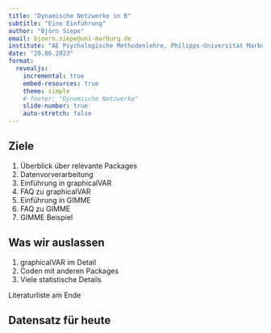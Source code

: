 ```yaml
---
title: "Dynamische Netzwerke in R"
subtitle: "Eine Einführung"
author: "Björn Siepe"
email: bjoern.siepe@uni-marburg.de
institute: "AE Psychologische Methodenlehre, Philipps-Universität Marburg"
date: "28.06.2023"
format: 
  revealjs:
    incremental: true
    embed-resources: true
    theme: simple
    # footer: "Dynamische Netzwerke"
    slide-number: true
    auto-stretch: false
---
```


## Ziele
1. Überblick über relevante Packages
2. Datenvorverarbeitung
3. Einführung in graphicalVAR
4. FAQ zu graphicalVAR
5. Einführung in GIMME
6. FAQ zu GIMME
7. GIMME Beispiel


## Was wir auslassen
1. graphicalVAR im Detail 
2. Coden mit anderen Packages
3. Viele statistische Details

::: aside
Literaturliste am Ende
:::


## Datensatz für heute

```r

```






